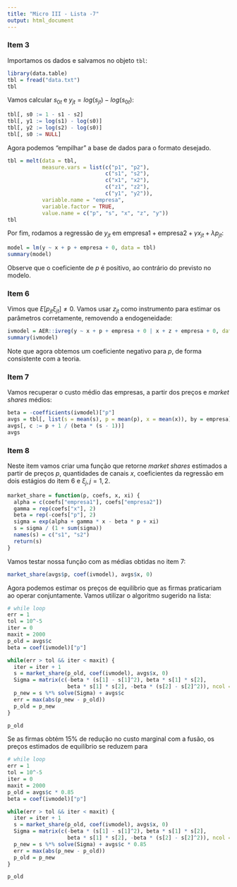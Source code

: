 ```yaml
---
title: "Micro III - Lista -7"
output: html_document
---
```


### Item 3

Importamos os dados e salvamos no objeto `tbl`:

```r
library(data.table)
tbl = fread("data.txt") 
tbl
```

Vamos calcular $s_{0t}$ e $y_{jt} = log(s_{jt}) - log(s_{0t})$:

```r
tbl[, s0 := 1 - s1 - s2]
tbl[, y1 := log(s1) - log(s0)]
tbl[, y2 := log(s2) - log(s0)]
tbl[, s0 := NULL]
```

Agora podemos "empilhar" a base de dados para o formato desejado.

```r
tbl = melt(data = tbl, 
           measure.vars = list(c("p1", "p2"), 
                               c("s1", "s2"), 
                               c("x1", "x2"), 
                               c("z1", "z2"), 
                               c("y1", "y2")), 
           variable.name = "empresa", 
           variable.factor = TRUE, 
           value.name = c("p", "s", "x", "z", "y"))
tbl
```

Por fim, rodamos a regressão de $y_{jt}$ em $\text{empresa1} + \text{empresa2} + \gamma x_{jt} + \lambda p_{jt}$:

```r
model = lm(y ~ x + p + empresa + 0, data = tbl)
summary(model)
```

Observe que o coeficiente de $p$ é positivo, ao contrário do previsto no modelo.

### Item 6

Vimos que $E[p_{jt} \xi_{jt}] \ne 0$. Vamos usar $z_{jt}$ como instrumento para estimar os parâmetros corretamente, removendo a endogeneidade:

```r
ivmodel = AER::ivreg(y ~ x + p + empresa + 0 | x + z + empresa + 0, data = tbl)
summary(ivmodel)
```

Note que agora obtemos um coeficiente negativo para $p$, de forma consistente com a teoria.

### Item 7
Vamos recuperar o custo médio das empresas, a partir dos preços e *market shares* médios:

```r
beta = -coefficients(ivmodel)["p"]
avgs = tbl[, list(s = mean(s), p = mean(p), x = mean(x)), by = empresa]
avgs[, c := p + 1 / (beta * (s - 1))]
avgs
```

### Item 8

Neste item vamos criar uma função que retorne *market shares* estimados a partir de preços $p$, quantidades de canais $x$, coeficientes da regressão em dois estágios do item 6 e $\xi_j, j=1,2$. 

```r
market_share = function(p, coefs, x, xi) {
  alpha = c(coefs["empresa1"], coefs["empresa2"])
  gamma = rep(coefs["x"], 2)
  beta = rep(-coefs["p"], 2)
  sigma = exp(alpha + gamma * x - beta * p + xi)
  s = sigma / (1 + sum(sigma))
  names(s) = c("s1", "s2")
  return(s)
}
```

Vamos testar nossa função com as médias obtidas no item 7:
```r
market_share(avgs$p, coef(ivmodel), avgs$x, 0)
```

Agora podemos estimar os preços de equilíbrio que as firmas praticariam ao operar conjuntamente. 
Vamos utilizar o algoritmo sugerido na lista:

```r
# while loop
err = 1
tol = 10^-5
iter = 0
maxit = 2000
p_old = avgs$c
beta = coef(ivmodel)["p"]

while(err > tol && iter < maxit) {
  iter = iter + 1
  s = market_share(p_old, coef(ivmodel), avgs$x, 0)
  Sigma = matrix(c(-beta * (s[1] - s[1]^2), beta * s[1] * s[2],
                   beta * s[1] * s[2], -beta * (s[2] - s[2]^2)), ncol = 2)
  p_new = s %*% solve(Sigma) + avgs$c
  err = max(abs(p_new - p_old))
  p_old = p_new
}

p_old
```

Se as firmas obtém 15% de redução no custo marginal com a fusão, os preços estimados de equilíbrio se reduzem para 

```r
# while loop
err = 1
tol = 10^-5
iter = 0
maxit = 2000
p_old = avgs$c * 0.85
beta = coef(ivmodel)["p"]

while(err > tol && iter < maxit) {
  iter = iter + 1
  s = market_share(p_old, coef(ivmodel), avgs$x, 0)
  Sigma = matrix(c(-beta * (s[1] - s[1]^2), beta * s[1] * s[2],
                   beta * s[1] * s[2], -beta * (s[2] - s[2]^2)), ncol = 2)
  p_new = s %*% solve(Sigma) + avgs$c * 0.85
  err = max(abs(p_new - p_old))
  p_old = p_new
}

p_old
```



